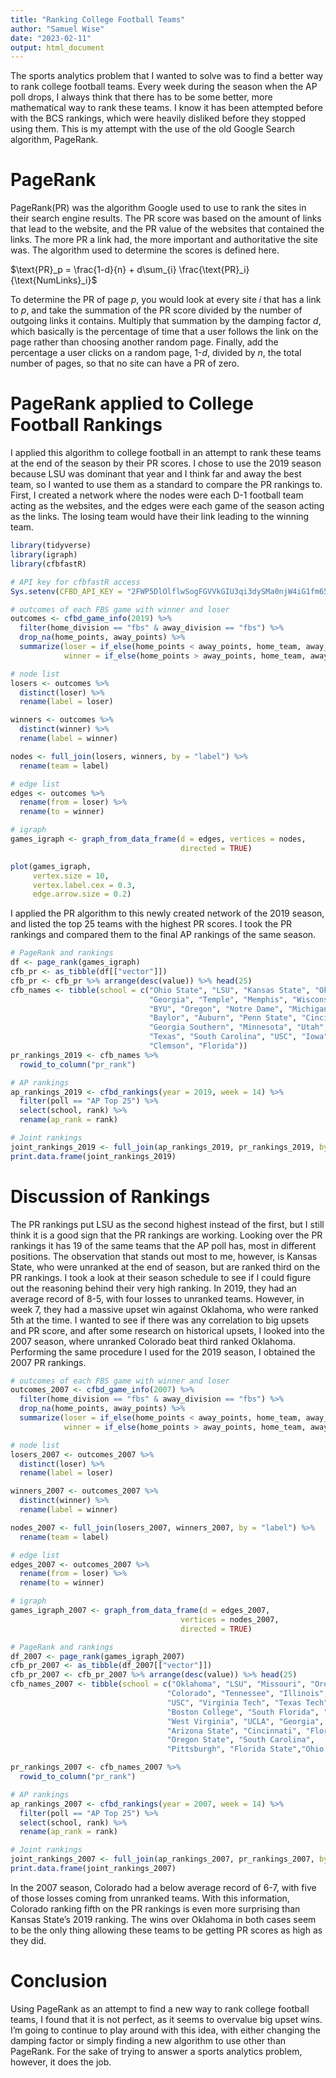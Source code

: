 ```yaml
---
title: "Ranking College Football Teams"
author: "Samuel Wise"
date: "2023-02-11"
output: html_document
---
```


The sports analytics problem that I wanted to solve was to find a better way to rank college football teams. Every week during the season when the AP poll drops, I always think that there has to be some better, more mathematical way to rank these teams. I know it has been attempted before with the BCS rankings, which were heavily disliked before they stopped using them. This is my attempt with the use of the old Google Search algorithm, PageRank.

# PageRank

PageRank(PR) was the algorithm Google used to use to rank the sites in their search engine results. The PR score was based on the amount of links that lead to the website, and the PR value of the websites that contained the links. The more PR a link had, the more important and authoritative the site was. The algorithm used to determine the scores is defined here.

$\text{PR}_p = \frac{1-d}{n} + d\sum_{i} \frac{\text{PR}_i}{\text{NumLinks}_i}$

To determine the PR of page *p*, you would look at every site *i* that has a link to *p*, and take the summation of the PR score divided by the number of outgoing links it contains. Multiply that summation by the damping factor *d*, which basically is the percentage of time that a user follows the link on the page rather than choosing another random page. Finally, add the percentage a user clicks on a random page, 1-*d*, divided by *n*, the total number of pages, so that no site can have a PR of zero.

# PageRank applied to College Football Rankings

I applied this algorithm to college football in an attempt to rank these teams at the end of the season by their PR scores. I chose to use the 2019 season because LSU was dominant that year and I think far and away the best team, so I wanted to use them as a standard to compare the PR rankings to. First, I created a network where the nodes were each D-1 football team acting as the websites, and the edges were each game of the season acting as the links. The losing team would have their link leading to the winning team.

```r
library(tidyverse)
library(igraph)
library(cfbfastR)
```

```r
# API key for cfbfastR access
Sys.setenv(CFBD_API_KEY = "2FWP5DlOlflwSogFGVVkGIU3qi3dySMa0njW4iG1fm65v9LWjKxbCWkD0uGWT0SO")

# outcomes of each FBS game with winner and loser
outcomes <- cfbd_game_info(2019) %>%
  filter(home_division == "fbs" & away_division == "fbs") %>%
  drop_na(home_points, away_points) %>%
  summarize(loser = if_else(home_points < away_points, home_team, away_team), 
            winner = if_else(home_points > away_points, home_team, away_team))

# node list
losers <- outcomes %>%
  distinct(loser) %>%
  rename(label = loser)

winners <- outcomes %>%
  distinct(winner) %>%
  rename(label = winner)

nodes <- full_join(losers, winners, by = "label") %>%
  rename(team = label)

# edge list
edges <- outcomes %>% 
  rename(from = loser) %>% 
  rename(to = winner)

# igraph
games_igraph <- graph_from_data_frame(d = edges, vertices = nodes,
                                      directed = TRUE)

plot(games_igraph,
     vertex.size = 10,
     vertex.label.cex = 0.3,
     edge.arrow.size = 0.2)
```

I applied the PR algorithm to this newly created network of the 2019 season, and listed the top 25 teams with the highest PR scores. I took the PR rankings and compared them to the final AP rankings of the same season.

```r
# PageRank and rankings
df <- page_rank(games_igraph)
cfb_pr <- as_tibble(df[["vector"]])
cfb_pr <- cfb_pr %>% arrange(desc(value)) %>% head(25)
cfb_names <- tibble(school = c("Ohio State", "LSU", "Kansas State", "Oklahoma",
                               "Georgia", "Temple", "Memphis", "Wisconsin",
                               "BYU", "Oregon", "Notre Dame", "Michigan",
                               "Baylor", "Auburn", "Penn State", "Cincinnati",
                               "Georgia Southern", "Minnesota", "Utah",
                               "Texas", "South Carolina", "USC", "Iowa",
                               "Clemson", "Florida"))
pr_rankings_2019 <- cfb_names %>% 
  rowid_to_column("pr_rank")

# AP rankings
ap_rankings_2019 <- cfbd_rankings(year = 2019, week = 14) %>%
  filter(poll == "AP Top 25") %>%
  select(school, rank) %>%
  rename(ap_rank = rank)

# Joint rankings
joint_rankings_2019 <- full_join(ap_rankings_2019, pr_rankings_2019, by="school")
print.data.frame(joint_rankings_2019)
```

# Discussion of Rankings

The PR rankings put LSU as the second highest instead of the first, but I still think it is a good sign that the PR rankings are working. Looking over the PR rankings it has 19 of the same teams that the AP poll has, most in different positions. The observation that stands out most to me, however, is Kansas State, who were unranked at the end of season, but are ranked third on the PR rankings. I took a look at their season schedule to see if I could figure out the reasoning behind their very high ranking. In 2019, they had an average record of 8-5, with four losses to unranked teams. However, in week 7, they had a massive upset win against Oklahoma, who were ranked 5th at the time. I wanted to see if there was any correlation to big upsets and PR score, and after some research on historical upsets, I looked into the 2007 season, where unranked Colorado beat third ranked Oklahoma. Performing the same procedure I used for the 2019 season, I obtained the 2007 PR rankings.

```r
# outcomes of each FBS game with winner and loser
outcomes_2007 <- cfbd_game_info(2007) %>%
  filter(home_division == "fbs" & away_division == "fbs") %>%
  drop_na(home_points, away_points) %>%
  summarize(loser = if_else(home_points < away_points, home_team, away_team), 
            winner = if_else(home_points > away_points, home_team, away_team))

# node list
losers_2007 <- outcomes_2007 %>%
  distinct(loser) %>%
  rename(label = loser)

winners_2007 <- outcomes_2007 %>%
  distinct(winner) %>%
  rename(label = winner)

nodes_2007 <- full_join(losers_2007, winners_2007, by = "label") %>%
  rename(team = label)

# edge list
edges_2007 <- outcomes_2007 %>% 
  rename(from = loser) %>% 
  rename(to = winner)

# igraph
games_igraph_2007 <- graph_from_data_frame(d = edges_2007, 
                                      vertices = nodes_2007,
                                      directed = TRUE)

# PageRank and rankings
df_2007 <- page_rank(games_igraph_2007)
cfb_pr_2007 <- as_tibble(df_2007[["vector"]])
cfb_pr_2007 <- cfb_pr_2007 %>% arrange(desc(value)) %>% head(25)
cfb_names_2007 <- tibble(school = c("Oklahoma", "LSU", "Missouri", "Oregon",
                                   "Colorado", "Tennessee", "Illinois", "Kentucky",
                                   "USC", "Virginia Tech", "Texas Tech",
                                   "Boston College", "South Florida", "Arkansas",
                                   "West Virginia", "UCLA", "Georgia",
                                   "Arizona State", "Cincinnati", "Florida", 
                                   "Oregon State", "South Carolina", 
                                   "Pittsburgh", "Florida State","Ohio State"))

pr_rankings_2007 <- cfb_names_2007 %>% 
  rowid_to_column("pr_rank")

# AP rankings
ap_rankings_2007 <- cfbd_rankings(year = 2007, week = 14) %>%
  filter(poll == "AP Top 25") %>%
  select(school, rank) %>%
  rename(ap_rank = rank)

# Joint rankings
joint_rankings_2007 <- full_join(ap_rankings_2007, pr_rankings_2007, by="school")
print.data.frame(joint_rankings_2007)

```

In the 2007 season, Colorado had a below average record of 6-7, with five of those losses coming from unranked teams. With this information, Colorado ranking fifth on the PR rankings is even more surprising than Kansas State's 2019 ranking. The wins over Oklahoma in both cases seem to be the only thing allowing these teams to be getting PR scores as high as they did.

# Conclusion

Using PageRank as an attempt to find a new way to rank college football teams, I found that it is not perfect, as it seems to overvalue big upset wins. I'm going to continue to play around with this idea, with either changing the damping factor or simply finding a new algorithm to use other than PageRank. For the sake of trying to answer a sports analytics problem, however, it does the job.
